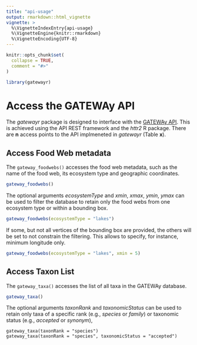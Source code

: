 ```yaml
---
title: "api-usage"
output: rmarkdown::html_vignette
vignette: >
  %\VignetteIndexEntry{api-usage}
  %\VignetteEngine{knitr::rmarkdown}
  %\VignetteEncoding{UTF-8}
---
```


```r
knitr::opts_chunk$set(
  collapse = TRUE,
  comment = "#>"
)
```

```r
library(gatewayr)
```

# Access the GATEWAy API
The _gatewayr_ package is designed to interface with the [GATEWAy API](http://localhost:8000/gateway/api/).
This is achieved using the API REST framework and the _httr2_ R package.
There are **n** access points to the API implmeneted in _gatewayr_ (Table **x**).

## Access Food Web metadata
The `gateway_foodwebs()` accesses the food web metadata, such as the name of the food web, its ecosystem type and geographic coordinates.
```r
gateway_foodwebs()
```
The optional arguments _ecosystemType_ and _xmin_, _xmax_, _ymin_, _ymax_ can be used to filter the database to retain only the food webs from one ecosystem type or within a bounding box.
```r
gateway_foodwebs(ecosystemType = "lakes")
```
If some, but not all vertices of the bounding box are provided, the others will be set to not constrain the filtering.
This allows to specify, for instance, minimum longitude only.
```r
gateway_foodwebs(ecosystemType = "lakes", xmin = 5)
```

## Access Taxon List
The `gateway_taxa()` accesses the list of all taxa in the GATEWAy database.
```r
gateway_taxa()
```
The optional arguments _taxonRank_ and _taxonomicStatus_ can be used to retain only taxa of a specific rank (e.g., _species_ or _family_) or taxonomic status (e.g., _accepted_ or _synonym_),
```taxa-filtering
gateway_taxa(taxonRank = "species")
gateway_taxa(taxonRank = "species", taxonomicStatus = "accepted")
```
